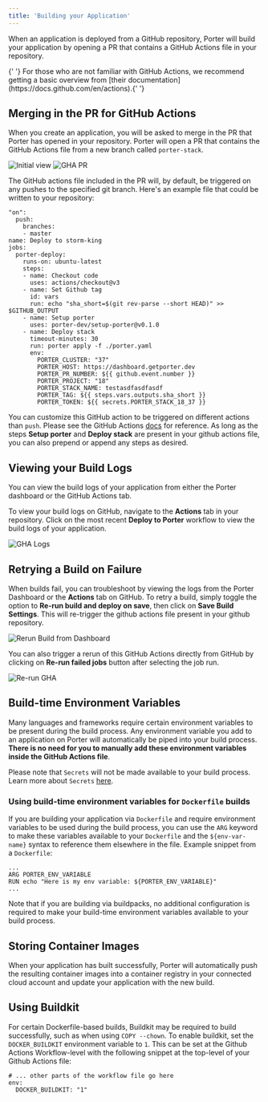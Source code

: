 ```yaml
---
title: 'Building your Application'
---
```


When an application is deployed from a GitHub repository, Porter will build your application by opening a PR that contains a GitHub Actions file in your repository.

<Info>
  {' '}
  For those who are not familiar with GitHub Actions, we recommend getting a basic
  overview from [their documentation](https://docs.github.com/en/actions).{' '}
</Info>

## Merging in the PR for GitHub Actions

When you create an application, you will be asked to merge in the PR that Porter has opened in your repository. Porter will open a PR that contains the GitHub Actions file from a new branch called `porter-stack`.

![Initial view](/images/deploying-applications/initial-deploy-screen.png)
![GHA PR](/images/deploying-applications/gha-pr.png)

The GitHub actions file included in the PR will, by default, be triggered on any pushes to the specified git branch. Here's an example file that could be written to your repository:

```
"on":
  push:
    branches:
    - master
name: Deploy to storm-king
jobs:
  porter-deploy:
    runs-on: ubuntu-latest
    steps:
    - name: Checkout code
      uses: actions/checkout@v3
    - name: Set Github tag
      id: vars
      run: echo "sha_short=$(git rev-parse --short HEAD)" >> $GITHUB_OUTPUT
    - name: Setup porter
      uses: porter-dev/setup-porter@v0.1.0
    - name: Deploy stack
      timeout-minutes: 30
      run: porter apply -f ./porter.yaml
      env:
        PORTER_CLUSTER: "37"
        PORTER_HOST: https://dashboard.getporter.dev
        PORTER_PR_NUMBER: ${{ github.event.number }}
        PORTER_PROJECT: "18"
        PORTER_STACK_NAME: testasdfasdfasdf
        PORTER_TAG: ${{ steps.vars.outputs.sha_short }}
        PORTER_TOKEN: ${{ secrets.PORTER_STACK_18_37 }}
```

You can customize this GitHub action to be triggered on different actions than `push`. Please see the GitHub Actions [docs](https://docs.github.com/en/actions) for reference.
As long as the steps **Setup porter** and **Deploy stack** are present in your github actions file, you can also prepend or append any steps as desired.

## Viewing your Build Logs

You can view the build logs of your application from either the Porter dashboard or the GitHub Actions tab.

To view your build logs on GitHub, navigate to the **Actions** tab in your repository. Click on the most recent **Deploy to Porter** workflow to view the build logs of your application.

![GHA Logs](/images/deploying-applications/gha-logs.png)

## Retrying a Build on Failure

When builds fail, you can troubleshoot by viewing the logs from the Porter Dashboard or the **Actions** tab on GitHub.
To retry a build, simply toggle the option to **Re-run build and deploy on save**, then click on **Save Build Settings**. This will re-trigger the github actions file present in your github repository.

![Rerun Build from Dashboard](/images/deploying-applications/rerun-build.png)

You can also trigger a rerun of this GitHub Actions directly from GitHub by clicking on **Re-run failed jobs** button after selecting the job run.

![Re-run GHA](/images/deploying-applications/rerun-gha.png)

## Build-time Environment Variables

Many languages and frameworks require certain environment variables to be present during the build process. Any environment variable you add to an application on Porter will
automatically be piped into your build process. **There is no need for you to manually add these environment variables inside the GitHub Actions file**.

Please note that `Secrets` will not be made available to your build process. Learn more about `Secrets` [here](/configure/environment-groups).

### Using build-time environment variables for `Dockerfile` builds

If you are building your application via `Dockerfile` and require environment variables to be used during the build process, you can use the `ARG` keyword to make these variables available to your `Dockerfile` and the `${env-var-name}` syntax to reference them elsewhere in the file. Example snippet from a `Dockerfile`:

```
...
ARG PORTER_ENV_VARIABLE
RUN echo "Here is my env variable: ${PORTER_ENV_VARIABLE}"
...
```

Note that if you are building via buildpacks, no additional configuration is required to make your build-time environment variables available to your build process.

## Storing Container Images

When your application has built successfully, Porter will automatically push the resulting container images into a container registry in your connected cloud account and update your application with the new build.

## Using Buildkit

For certain Dockerfile-based builds, Buildkit may be required to build successfully, such as when using `COPY --chown`. To enable buildkit, set the `DOCKER_BUILDKIT` environment variable to `1`. This can be set at the Github Actions Workflow-level with the following snippet at the top-level of your Github Actions file:

```
# ... other parts of the workflow file go here
env:
  DOCKER_BUILDKIT: "1"
```
